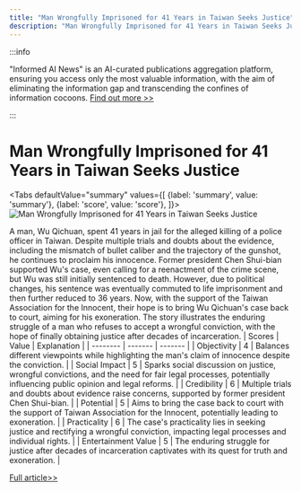 ```yaml
---
title: "Man Wrongfully Imprisoned for 41 Years in Taiwan Seeks Justice"
description: "Man Wrongfully Imprisoned for 41 Years in Taiwan Seeks Justice"
---
```



:::info

"Informed AI News" is an AI-curated publications aggregation platform, ensuring you access only the most valuable information, with the aim of eliminating the information gap and transcending the confines of information cocoons.  [Find out more >>](/docs/guides)

:::

# Man Wrongfully Imprisoned for 41 Years in Taiwan Seeks Justice


<Tabs
	defaultValue="summary"
	values={[
	{label: 'summary', value: 'summary'},
	{label: 'score', value: 'score'},
]}>
<TabItem value="summary">
<img
  src="https://image.informedainews.com/2024/06/Soc-11l-1717829432-0.jpg"
  alt="Man Wrongfully Imprisoned for 41 Years in Taiwan Seeks Justice"
/>



A man, Wu Qichuan, spent 41 years in jail for the alleged killing of a police officer in Taiwan. Despite multiple trials and doubts about the evidence, including the mismatch of bullet caliber and the trajectory of the gunshot, he continues to proclaim his innocence. Former president Chen Shui-bian supported Wu's case, even calling for a reenactment of the crime scene, but Wu was still initially sentenced to death. However, due to political changes, his sentence was eventually commuted to life imprisonment and then further reduced to 36 years. Now, with the support of the Taiwan Association for the Innocent, their hope is to bring Wu Qichuan's case back to court, aiming for his exoneration. The story illustrates the enduring struggle of a man who refuses to accept a wrongful conviction, with the hope of finally obtaining justice after decades of incarceration.
</TabItem>
<TabItem value="score">
	| Scores     | Value   | Explanation |
	| -------- | ------- | ------- |
	| Objectivity  | 4    | Balances different viewpoints while highlighting the man's claim of innocence despite the conviction.    |
	| Social Impact | 5     | Sparks social discussion on justice, wrongful convictions, and the need for fair legal processes, potentially influencing public opinion and legal reforms.    |
	| Credibility    | 6    | Multiple trials and doubts about evidence raise concerns, supported by former president Chen Shui-bian.    |
	| Potential    | 5    | Aims to bring the case back to court with the support of Taiwan Association for the Innocent, potentially leading to exoneration.    |
	| Practicality    | 6    | The case's practicality lies in seeking justice and rectifying a wrongful conviction, impacting legal processes and individual rights.    |
	| Entertainment Value    | 5    | The enduring struggle for justice after decades of incarceration captivates with its quest for truth and exoneration.    |
</TabItem>
</Tabs>

[Full article>>](https://today.line.me/tw/v2/article/Ya2WqgM)
